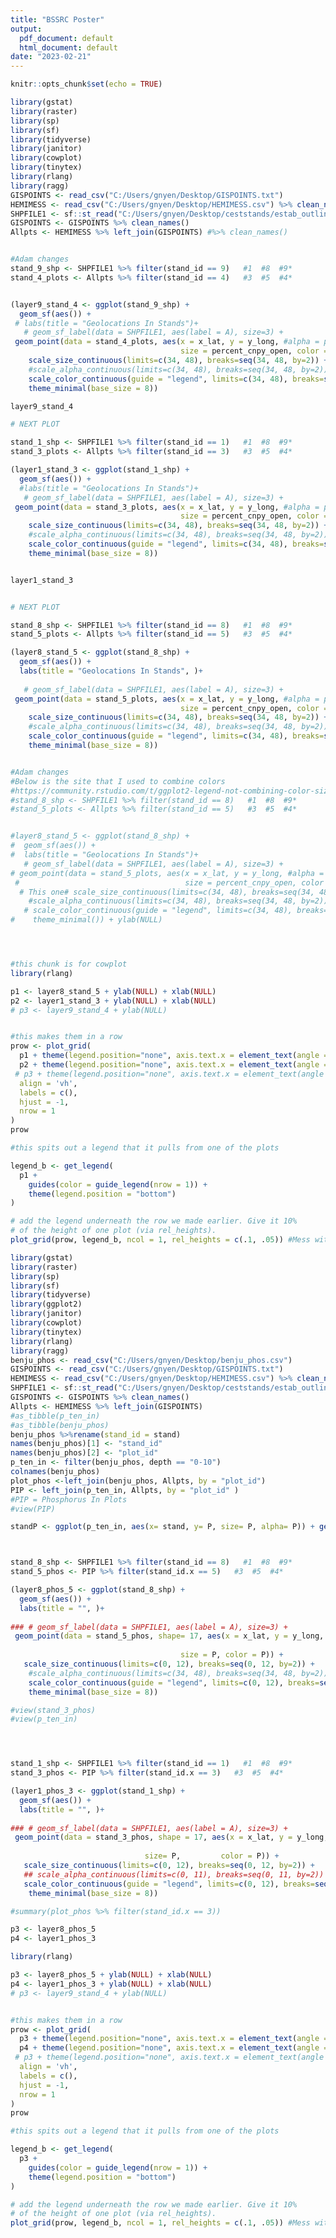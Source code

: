 ```yaml
---
title: "BSSRC Poster"
output:
  pdf_document: default
  html_document: default
date: "2023-02-21"
---
```


```r
knitr::opts_chunk$set(echo = TRUE)
```

```r
library(gstat)
library(raster)
library(sp)
library(sf)
library(tidyverse)
library(janitor)
library(cowplot)
library(tinytex)
library(rlang)
library(ragg)
GISPOINTS <- read_csv("C:/Users/gnyen/Desktop/GISPOINTS.txt")
HEMIMESS <- read_csv("C:/Users/gnyen/Desktop/HEMIMESS.csv") %>% clean_names()
SHPFILE1 <- sf::st_read("C:/Users/gnyen/Desktop/ceststands/estab_outline.shp") %>% mutate(stand_id = 1:n()) 
GISPOINTS <- GISPOINTS %>% clean_names()
Allpts <- HEMIMESS %>% left_join(GISPOINTS) #%>% clean_names()


#Adam changes
stand_9_shp <- SHPFILE1 %>% filter(stand_id == 9)   #1  #8  #9*
stand_4_plots <- Allpts %>% filter(stand_id == 4)   #3  #5  #4*


(layer9_stand_4 <- ggplot(stand_9_shp) +
  geom_sf(aes()) +
 # labs(title = "Geolocations In Stands")+
   # geom_sf_label(data = SHPFILE1, aes(label = A), size=3) +
 geom_point(data = stand_4_plots, aes(x = x_lat, y = y_long, #alpha = percent_cnpy_open, 
                                      size = percent_cnpy_open, color = percent_cnpy_open)) +
    scale_size_continuous(limits=c(34, 48), breaks=seq(34, 48, by=2)) +
    #scale_alpha_continuous(limits=c(34, 48), breaks=seq(34, 48, by=2)) +
    scale_color_continuous(guide = "legend", limits=c(34, 48), breaks=seq(34, 48, by=2), type = "viridis") +
    theme_minimal(base_size = 8))

layer9_stand_4

# NEXT PLOT

stand_1_shp <- SHPFILE1 %>% filter(stand_id == 1)   #1  #8  #9*
stand_3_plots <- Allpts %>% filter(stand_id == 3)   #3  #5  #4*

(layer1_stand_3 <- ggplot(stand_1_shp) +
  geom_sf(aes()) +
  #labs(title = "Geolocations In Stands")+
   # geom_sf_label(data = SHPFILE1, aes(label = A), size=3) +
 geom_point(data = stand_3_plots, aes(x = x_lat, y = y_long, #alpha = percent_cnpy_open, 
                                      size = percent_cnpy_open, color = percent_cnpy_open)) +
    scale_size_continuous(limits=c(34, 48), breaks=seq(34, 48, by=2)) +
    #scale_alpha_continuous(limits=c(34, 48), breaks=seq(34, 48, by=2)) +
    scale_color_continuous(guide = "legend", limits=c(34, 48), breaks=seq(34, 48, by=2), type = "viridis") +
    theme_minimal(base_size = 8))


layer1_stand_3


# NEXT PLOT

stand_8_shp <- SHPFILE1 %>% filter(stand_id == 8)   #1  #8  #9*
stand_5_plots <- Allpts %>% filter(stand_id == 5)   #3  #5  #4*

(layer8_stand_5 <- ggplot(stand_8_shp) +
  geom_sf(aes()) + 
  labs(title = "Geolocations In Stands", )+ 
    
   # geom_sf_label(data = SHPFILE1, aes(label = A), size=3) +
 geom_point(data = stand_5_plots, aes(x = x_lat, y = y_long, #alpha = percent_cnpy_open, 
                                      size = percent_cnpy_open, color = percent_cnpy_open)) +
    scale_size_continuous(limits=c(34, 48), breaks=seq(34, 48, by=2)) +
    #scale_alpha_continuous(limits=c(34, 48), breaks=seq(34, 48, by=2)) +
    scale_color_continuous(guide = "legend", limits=c(34, 48), breaks=seq(34, 48, by=2), type = "viridis") +
    theme_minimal(base_size = 8))



```

```r
#Adam changes
#Below is the site that I used to combine colors
#https://community.rstudio.com/t/ggplot2-legend-not-combining-color-size-aes-for-the-same-variable/124606 
#stand_8_shp <- SHPFILE1 %>% filter(stand_id == 8)   #1  #8  #9*
#stand_5_plots <- Allpts %>% filter(stand_id == 5)   #3  #5  #4*


#layer8_stand_5 <- ggplot(stand_8_shp) +
#  geom_sf(aes()) +
#  labs(title = "Geolocations In Stands")+
   # geom_sf_label(data = SHPFILE1, aes(label = A), size=3) +
# geom_point(data = stand_5_plots, aes(x = x_lat, y = y_long, #alpha = percent_cnpy_open, 
 #                                     size = percent_cnpy_open, color = percent_cnpy_open) #+
  # This one# scale_size_continuous(limits=c(34, 48), breaks=seq(34, 48, by=2)) +
    #scale_alpha_continuous(limits=c(34, 48), breaks=seq(34, 48, by=2)) +
   # scale_color_continuous(guide = "legend", limits=c(34, 48), breaks=seq(34, 48, by=2), type = "viridis") +
#    theme_minimal()) + ylab(NULL)





```

```r
#this chunk is for cowplot
library(rlang)

p1 <- layer8_stand_5 + ylab(NULL) + xlab(NULL)
p2 <- layer1_stand_3 + ylab(NULL) + xlab(NULL)
# p3 <- layer9_stand_4 + ylab(NULL)


#this makes them in a row
prow <- plot_grid(
  p1 + theme(legend.position="none", axis.text.x = element_text(angle = 90)) +ggtitle("Canopy Openness Within Stands")+ theme(plot.title = element_text(size=20)),
  p2 + theme(legend.position="none", axis.text.x = element_text(angle = 90)),
 # p3 + theme(legend.position="none", axis.text.x = element_text(angle = 90)),
  align = 'vh',
  labels = c(),
  hjust = -1,
  nrow = 1
)
prow

#this spits out a legend that it pulls from one of the plots

legend_b <- get_legend(
  p1 + 
    guides(color = guide_legend(nrow = 1)) +
    theme(legend.position = "bottom")
)

# add the legend underneath the row we made earlier. Give it 10%
# of the height of one plot (via rel_heights).
plot_grid(prow, legend_b, ncol = 1, rel_heights = c(.1, .05)) #Mess with the last number
```
```r

library(gstat)
library(raster)
library(sp)
library(sf)
library(tidyverse)
library(ggplot2)
library(janitor)
library(cowplot)
library(tinytex)
library(rlang)
library(ragg)
benju_phos <- read_csv("C:/Users/gnyen/Desktop/benju_phos.csv")
GISPOINTS <- read_csv("C:/Users/gnyen/Desktop/GISPOINTS.txt")
HEMIMESS <- read_csv("C:/Users/gnyen/Desktop/HEMIMESS.csv") %>% clean_names()
SHPFILE1 <- sf::st_read("C:/Users/gnyen/Desktop/ceststands/estab_outline.shp") %>% mutate(stand_id = 1:n()) 
GISPOINTS <- GISPOINTS %>% clean_names()
Allpts <- HEMIMESS %>% left_join(GISPOINTS) 
#as_tibble(p_ten_in)
#as_tibble(benju_phos)
benju_phos %>%rename(stand_id = stand) 
names(benju_phos)[1] <- "stand_id"
names(benju_phos)[2] <- "plot_id"
p_ten_in <- filter(benju_phos, depth == "0-10")
colnames(benju_phos)
plot_phos <-left_join(benju_phos, Allpts, by = "plot_id")
PIP <- left_join(p_ten_in, Allpts, by = "plot_id" ) 
#PIP = Phosphorus In Plots
#view(PIP)

standP <- ggplot(p_ten_in, aes(x= stand, y= P, size= P, alpha= P)) + geom_point(color= "green2")



stand_8_shp <- SHPFILE1 %>% filter(stand_id == 8)   #1  #8  #9*
stand_5_phos <- PIP %>% filter(stand_id.x == 5)   #3  #5  #4*

(layer8_phos_5 <- ggplot(stand_8_shp) +
  geom_sf(aes()) + 
  labs(title = "", )+ 
    
### # geom_sf_label(data = SHPFILE1, aes(label = A), size=3) +
 geom_point(data = stand_5_phos, shape= 17, aes(x = x_lat, y = y_long, 
                                     
                                      size = P, color = P)) +
   scale_size_continuous(limits=c(0, 12), breaks=seq(0, 12, by=2)) +
    #scale_alpha_continuous(limits=c(34, 48), breaks=seq(34, 48, by=2)) +
    scale_color_continuous(guide = "legend", limits=c(0, 12), breaks=seq(0, 12, by=2), type = "viridis") +
    theme_minimal(base_size = 8))

#view(stand_3_phos) 
#view(p_ten_in)




stand_1_shp <- SHPFILE1 %>% filter(stand_id == 1)   #1  #8  #9*
stand_3_phos <- PIP %>% filter(stand_id.x == 3)   #3  #5  #4*

(layer1_phos_3 <- ggplot(stand_1_shp) +
  geom_sf(aes()) + 
  labs(title = "", )+ 
    
### # geom_sf_label(data = SHPFILE1, aes(label = A), size=3) +
 geom_point(data = stand_3_phos, shape = 17, aes(x = x_lat, y = y_long, 
                                     
                              size= P,         color = P)) +
   scale_size_continuous(limits=c(0, 12), breaks=seq(0, 12, by=2)) +
   ## scale_alpha_continuous(limits=c(0, 11), breaks=seq(0, 11, by=2)) +
   scale_color_continuous(guide = "legend", limits=c(0, 12), breaks=seq(0, 12, by=2), type = "viridis") +
    theme_minimal(base_size = 8))

#summary(plot_phos %>% filter(stand_id.x == 3))
```

```r


p3 <- layer8_phos_5
p4 <- layer1_phos_3

library(rlang)

p3 <- layer8_phos_5 + ylab(NULL) + xlab(NULL)
p4 <- layer1_phos_3 + ylab(NULL) + xlab(NULL)
# p3 <- layer9_stand_4 + ylab(NULL)


#this makes them in a row
prow <- plot_grid(
  p3 + theme(legend.position="none", axis.text.x = element_text(angle = 90)) +ggtitle(" Extractable P Concentrations (mg/kg) ")+ theme(plot.title = element_text(size=20)),
  p4 + theme(legend.position="none", axis.text.x = element_text(angle = 90)),
 # p3 + theme(legend.position="none", axis.text.x = element_text(angle = 90)),
  align = 'vh',
  labels = c(),
  hjust = -1,
  nrow = 1
)
prow

#this spits out a legend that it pulls from one of the plots

legend_b <- get_legend(
  p3 + 
    guides(color = guide_legend(nrow = 1)) +
    theme(legend.position = "bottom")
)

# add the legend underneath the row we made earlier. Give it 10%
# of the height of one plot (via rel_heights).
plot_grid(prow, legend_b, ncol = 1, rel_heights = c(.1, .05)) #Mess with the last numbe
```


